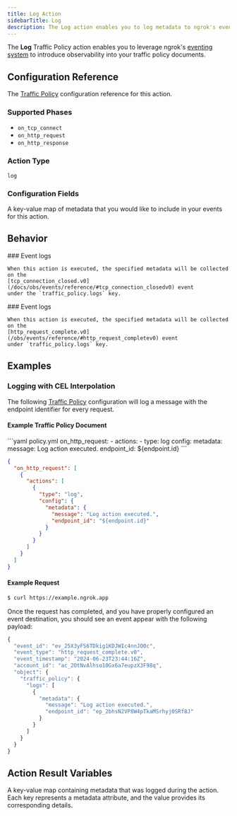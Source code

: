 ```yaml
---
title: Log Action
sidebarTitle: Log
description: The Log action enables you to log metadata to ngrok's eventing system.
---
```



The **Log** Traffic Policy action enables you to leverage ngrok's
[eventing system](/docs/obs) to introduce observability into your traffic policy
documents.

## Configuration Reference

The [Traffic Policy](/traffic-policy/) configuration
reference for this action.

### Supported Phases

- `on_tcp_connect`
- `on_http_request`
- `on_http_response`

### Action Type

`log`

### Configuration Fields

<ConfigField title="metadata" type="map[string]any" required={true} cel={true}>
  A key-value map of metadata that you would like to include in your events
  for this action.
</ConfigField>

## Behavior

<Tabs>
  <Tab title="on_tcp_connect" label="on_tcp_connect">
    ### Event logs

    When this action is executed, the specified metadata will be collected on the
    [tcp_connection_closed.v0](/docs/obs/events/reference/#tcp_connection_closedv0) event
    under the `traffic_policy.logs` key.
  </Tab>

  <Tab title="on_http_request" label="on_http_request">
    ### Event logs

    When this action is executed, the specified metadata will be collected on the
    [http_request_complete.v0](/obs/events/reference/#http_request_completev0) event
    under `traffic_policy.logs` key.
  </Tab>
</Tabs>

## Examples

### Logging with CEL Interpolation

The following [Traffic Policy](/docs/traffic-policy/)
configuration will log a message with the endpoint identifier for every request.

#### Example Traffic Policy Document

<CodeGroup>
```yaml policy.yml
on_http_request:
  - actions:
      - type: log
        config:
          metadata:
            message: Log action executed.
            endpoint_id: ${endpoint.id}
```

```json policy.json
{
  "on_http_request": [
    {
      "actions": [
        {
          "type": "log",
          "config": {
            "metadata": {
              "message": "Log action executed.",
              "endpoint_id": "${endpoint.id}"
            }
          }
        }
      ]
    }
  ]
}
```
</CodeGroup>

#### Example Request

```bash
$ curl https://example.ngrok.app
```

Once the request has completed, and you have properly configured an
event destination, you should see an event appear with the following payload:

```jsx
{
  "event_id": "ev_25X3yFS6TDkig1KDJWIc4nnJO0c",
  "event_type": "http_request_complete.v0",
  "event_timestamp": "2024-06-23T23:44:16Z",
  "account_id": "ac_2OtNvAlhso10Gx6a7eupzX3F98q",
  "object": {
    "traffic_policy": {
      "logs": [
        {
          "metadata": {
            "message": "Log action executed.",
            "endpoint_id": "ep_2bhsN2VP8W4pTkaMSrhyj0SRf8J"
          }
        }
      ]
    }
  }
}
```

## Action Result Variables

<ActionVariablesDescription />

<ConfigField title="actions.ngrok.log.metadata" type="object">
  A key-value map containing metadata that was logged during the action.
  Each key represents a metadata attribute, and the value provides its
  corresponding details.
</ConfigField>

